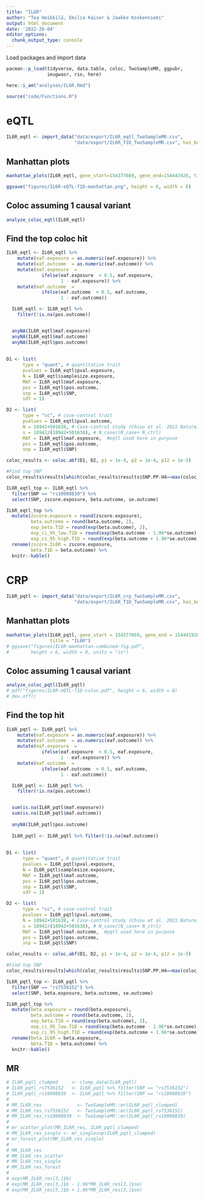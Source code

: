 ---
title: "IL6R"
author: "Tea Heikkilä, Emilia Kaiser & Jaakko Koskenniemi"
output: html_document
date: '2022-26-04'
editor_options:
  chunk_output_type: console
---

  Load packages and import data
```{r}
pacman::p_load(tidyverse, data.table, coloc, TwoSampleMR, ggpubr, 
               ieugwasr, rio, here)

here::i_am("analyses/IL6R.Rmd")

source("code/Functions.R")

```

# eQTL

```{r}
IL6R_eqtl <- import_data("data/export/IL6R_eqtl_TwoSampleMR.csv", 
                         "data/export/IL6R_T1D_TwoSampleMR.csv", has_beta = FALSE)

```


## Manhattan plots
```{r}
manhattan_plots(IL6R_eqtl, gene_start=154377669, gene_end=154441926, title = "IL6R")

ggsave("figures/IL6R-eQTL-T1D-manhattan.png", height = 6, width = 6)

```

## Coloc assuming 1 causal variant
```{r}
analyze_coloc_eqtl(IL6R_eqtl)
```


## Find the top coloc hit

```{r}
IL6R_eqtl <- IL6R_eqtl %>%
    mutate(eaf.exposure = as.numeric(eaf.exposure)) %>%
    mutate(eaf.outcome  = as.numeric(eaf.outcome)) %>%
    mutate(maf.exposure  =
             ifelse(eaf.exposure  < 0.5, eaf.exposure,
                    1 - eaf.exposure)) %>%
    mutate(maf.outcome  =
             ifelse(eaf.outcome  < 0.5, eaf.outcome,
                    1 - eaf.outcome))

  IL6R_eqtl <- IL6R_eqtl %>%
    filter(!is.na(pos.outcome))


  anyNA(IL6R_eqtl$maf.exposure) 
  anyNA(IL6R_eqtl$maf.outcome)
  anyNA(IL6R_eqtl$pos.outcome)
  
  
D1 <- list(
      type = "quant", # quantitative trait
      pvalues = IL6R_eqtl$pval.exposure,
      N = IL6R_eqtl$samplesize.exposure,
      MAF = IL6R_eqtl$maf.exposure,
      pos = IL6R_eqtl$pos.outcome,
      snp = IL6R_eqtl$SNP,
      sdY = 1)

D2 <- list(
      type = "cc", # case-control trait
      pvalues = IL6R_eqtl$pval.outcome,
      N = 18942+501638, # Case-control study (Chiou et al. 2021 Nature)
      s = 18942/(18942+501638), # N_case/(N_case+ N_ctrl)
      MAF = IL6R_eqtl$maf.exposure,  #eqtl used here in purpose
      pos = IL6R_eqtl$pos.outcome,
      snp = IL6R_eqtl$SNP)

coloc_results <- coloc.abf(D1, D2, p1 = 1e-4, p2 = 1e-4, p12 = 1e-5)

#Find top SNP
coloc_results$results[which(coloc_results$results$SNP.PP.H4==max(coloc_results$results$SNP.PP.H4)),"snp"]

IL6R_eqtl_top <- IL6R_eqtl %>% 
  filter(SNP == "rs10908839") %>% 
  select(SNP, zscore.exposure, beta.outcome, se.outcome) 

IL6R_eqtl_top %>%
  mutate(zscore.exposure = round(zscore.exposure),
         beta.outcome = round(beta.outcome, 2),
         exp_beta.T1D = round(exp(beta.outcome), 2),
         exp_ci_95_low.T1D = round(exp(beta.outcome - 1.96*se.outcome), 2),
         exp_ci_95_high.T1D = round(exp(beta.outcome + 1.96*se.outcome), 2)) %>% 
  rename(zscore.IL6R = zscore.exposure,
         beta.T1D = beta.outcome) %>%
  knitr::kable()
```






# CRP

```{r}
IL6R_pqtl <- import_data("data/export/IL6R_crp_TwoSampleMR.csv",
                         "data/export/IL6R_T1D_TwoSampleMR.csv", has_beta = TRUE)
```



## Manhattan plots
```{r}

manhattan_plots(IL6R_pqtl, gene_start = 154377669, gene_end = 154441926,
                title = "IL6R")
# ggsave("figures/IL6R-manhattan-combined-fig.pdf",
#        height = 6, width = 8, units = "in")
```

## Coloc assuming 1 causal variant
```{r}
analyze_coloc_pqtl(IL6R_pqtl)
# pdf("figures/IL6R-eQTL-T1D-coloc.pdf", height = 6, width = 8)
# dev.off()
```

## Find the top hit

```{r}
IL6R_pqtl <- IL6R_pqtl %>%
    mutate(eaf.exposure = as.numeric(eaf.exposure)) %>%
    mutate(eaf.outcome  = as.numeric(eaf.outcome)) %>%
    mutate(maf.exposure  =
             ifelse(eaf.exposure  < 0.5, eaf.exposure,
                    1 - eaf.exposure)) %>%
    mutate(maf.outcome  =
             ifelse(eaf.outcome  < 0.5, eaf.outcome,
                    1 - eaf.outcome))

  IL6R_pqtl <- IL6R_pqtl %>%
    filter(!is.na(pos.outcome))


  sum(is.na(IL6R_pqtl$maf.exposure))
  sum(is.na(IL6R_pqtl$maf.outcome))
  
  anyNA(IL6R_pqtl$pos.outcome)
  
  IL6R_pqtl <- IL6R_pqtl %>% filter(!is.na(maf.outcome))
  
  
D1 <- list(
      type = "quant", # quantitative trait
      pvalues = IL6R_pqtl$pval.exposure,
      N = IL6R_pqtl$samplesize.exposure,
      MAF = IL6R_pqtl$maf.outcome,
      pos = IL6R_pqtl$pos.outcome,
      snp = IL6R_pqtl$SNP,
      sdY = 1)

D2 <- list(
      type = "cc", # case-control trait
      pvalues = IL6R_pqtl$pval.outcome,
      N = 18942+501638, # Case-control study (Chiou et al. 2021 Nature)
      s = 18942/(18942+501638), # N_case/(N_case+ N_ctrl)
      MAF = IL6R_pqtl$maf.outcome,  #pqtl used here in purpose
      pos = IL6R_pqtl$pos.outcome,
      snp = IL6R_pqtl$SNP)

coloc_results <- coloc.abf(D1, D2, p1 = 1e-4, p2 = 1e-4, p12 = 1e-5)

#Find top SNP
coloc_results$results[which(coloc_results$results$SNP.PP.H4==max(coloc_results$results$SNP.PP.H4)),"snp"]

IL6R_pqtl_top <- IL6R_pqtl %>% 
  filter(SNP == "rs7536152") %>% 
  select(SNP, beta.exposure, beta.outcome, se.outcome) 

IL6R_pqtl_top %>%
  mutate(beta.exposure = round(beta.exposure),
         beta.outcome = round(beta.outcome, 2),
         exp_beta.T1D = round(exp(beta.outcome), 2),
         exp_ci_95_low.T1D = round(exp(beta.outcome - 1.96*se.outcome), 2),
         exp_ci_95_high.T1D = round(exp(beta.outcome + 1.96*se.outcome), 2)) %>% 
  rename(beta.IL6R = beta.exposure,
         beta.T1D = beta.outcome) %>%
  knitr::kable()
```


## MR

```{r}

# IL6R_pqtl_clumped     <- clump_data(IL6R_pqtl)
# IL6R_pqtl_rs7536152   <- IL6R_pqtl %>% filter(SNP == "rs7536152")
# IL6R_pqtl_rs10908839  <- IL6R_pqtl %>% filter(SNP == "rs10908839")
# 
# MR_IL6R_res             <- TwoSampleMR::mr(IL6R_pqtl_clumped)
# MR_IL6R_res_rs7536152   <- TwoSampleMR::mr(IL6R_pqtl_rs7536152)
# MR_IL6R_res_rs10908839  <- TwoSampleMR::mr(IL6R_pqtl_rs10908839)
# 
# mr_scatter_plot(MR_IL6R_res, IL6R_pqtl_clumped)
# MR_IL6R_res_single <- mr_singlesnp(IL6R_pqtl_clumped)
# mr_forest_plot(MR_IL6R_res_single)
# 
# MR_IL6R_res
# MR_IL6R_res_scatter
# MR_IL6R_res_single
# MR_IL6R_res_forest
# 
# exp(MR_IL6R_res[3,]$b)
# exp(MR_IL6R_res[3,]$b - 1.96*MR_IL6R_res[3,]$se)
# exp(MR_IL6R_res[3,]$b + 1.96*MR_IL6R_res[3,]$se)

```


